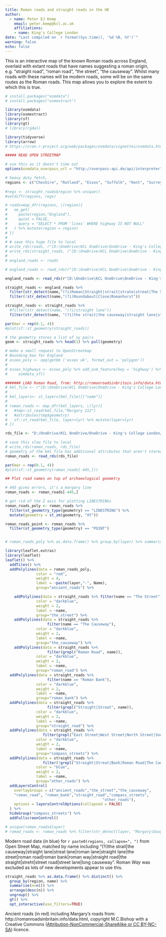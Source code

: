 ```yaml
---
title: Roman roads and straight roads in the UK
author:
  - name: Peter EJ Kemp
    email: peter.kemp@kcl.ac.uk
    affiliations:
    - name: King's College London
date: "Last compiled on `r format(Sys.time(), '%d %B, %Y')`"
warning: false
echo: false
---
```


This is an interactive map of the known Roman roads across England, overlaid with extant roads that have names suggesting a roman origin, e.g. "straight road", "roman road", "the street", "the causeway". Whilst many roads with these names will be modern roads, some will be on the same routes as the Roman roads. This map allows you to explore the extent to which this is true.

```r
# install.packages("osmdata")
# install.packages("osmextract")

library(osmdata)
library(osmextract)
library(sf)
library(gt)
# library(rgdal)

library(tidyverse)
library(arrow)
# https://cran.r-project.org/web/packages/osmdata/vignettes/osmdata.html#1_Introduction

##### READ OPEN STREETMAP

# use this as it doesn't time out
options(osmdata_overpass_url = "http://overpass-api.de/api/interpreter")

# heavy duty fetch, 
regions <- c("Cheshire", "Rutland", "Essex", "Suffolk", "Kent", "Surrey", "Hampshire", "Norfolk", "Northamptonshire", "Devon", "Cornwall", "Cambridgeshire","Leicestershire", "North Yorkshire","West Yorkshire", "County Durham", "Northumberland","South Yorkshire", "Derbyshire", "Hertfordshire", "East Sussex", "West Sussex", "Cumbria", "Durham", "Bedfordshire", "Buckinghamshire", "Oxfordshire", "Wiltshire", "Lincolnshire","Berkshire", "Dorset", "Somerset", "Devon", "Cornwall","Staffordshire","Gloucestershire","Worcestershire","Shropshire", "Somerset", "Warwickshire","Isle of Wight") %>% sort()
 
#regs <- straight_roads$region %>% unique()
#setdiff(regions, regs)

# roads=map_dfr(regions, \(region){
#   oe_get(
#     paste(region,"England"),
#     quiet = FALSE,
#     query = "SELECT * FROM 'lines' WHERE highway IS NOT NULL"
#   ) %>% mutate(region = region)
# })
# 
# # save this huge file to local
# write_rds(roads, r"[D:\OneDrive\KCL OneDrive\OneDrive - King's College London\Code\QERKCL_PISA\data\OSM\highways_england.rds]")
# write_rds(straight_roads, r"[D:\OneDrive\KCL OneDrive\OneDrive - King's College London\Code\QERKCL_PISA\data\OSM\highways_england_straight.rds]")
# 
# england_roads <- roads

# england_roads <- read_rds(r"[D:\OneDrive\KCL OneDrive\OneDrive - King's College London\Code\QERKCL_PISA\data\OSM\highways_england.rds]")

england_roads <- read_rds(r"[D:\OneDrive\KCL OneDrive\OneDrive - King's College London\Code\QERKCL_PISA\data\OSM\highways_england_straight.rds]")

straight_roads <- england_roads %>% 
  filter(str_detect(name,"(?i)Roman|Straight|strait|strate|streat|The Street|streht|causeway|west street|east street|north street|south street")) %>%
  filter(!str_detect(name,"(?i)Roundabout|Close|Romanhurst"))

straight_roads <- straight_roads %>% 
  #filter(str_detect(name, "(?i)straight lane"))
  filter(str_detect(name, "(?i)the strait|the causeway|straight lane|streat lane|roman lane|straight lane|the street|roman road|roman bank|straight road|the straight|streht|street road|street lane|long causeway|east|west|north|south"))

par(mar = rep(0.1, 4))
#plot(sf::st_geometry(straight_roads))

# the geometry stores a list of xy pairs
geom <- straight_roads %>% head(1) %>% pull(geometry)

# make a small request to OpenStreetmap
# Bounding box for England
# essex_poly <- opq(getbb ('essex uk', format_out = 'polygon'))
# 
# essex_highways <- essex_poly %>% add_osm_feature(key = 'highway') %>%
#     osmdata_sf()

####### LOAD Roman Road, from: http://romanroadsinbritain.info/data.html
# kml_file <- r"[D:\OneDrive\KCL OneDrive\OneDrive - King's College London\Code\QERKCL_PISA\data\OSM\roman.kml]"
# 
# kml_layers<- st_layers(kml_file)[["name"]]
# 
# roman_roads <- map_dfr(kml_layers, \(lyr){
#   #tmp<-st_read(kml_file,"Margary 212")
#   #attributes(tmp$geometry)
#   sf::st_read(kml_file, layer=lyr) %>% mutate(layer=lyr)
# })

rds_file <- "D:/OneDrive/KCL OneDrive/OneDrive - King's College London/Code/QERKCL_PISA/data/OSM/roman_roads.rds"

# save this slow file to local
# write_rds(roman_roads, rds_file)
# geometry of the kml file has additional attributes that aren't stored in a parquet file, so using an rds
roman_roads <- read_rds(rds_file)

par(mar = rep(0.1, 4))
#plot(sf::st_geometry(roman_roads[-445,]))

## Plot road names on top of archaeological geometry

# 445 gives errors, it's a margary line
roman_roads <- roman_roads[-445,]

# get rid of the Z axis for plotting LINESTRINGs
roman_roads_poly <- roman_roads %>% 
  filter(st_geometry_type(geometry) == "LINESTRING") %>%
  mutate(geometry = st_zm(geometry, "XY"))

roman_roads_point <- roman_roads %>% 
  filter(st_geometry_type(geometry) == "POINT")


# roman_roads_poly %>% as.data.frame() %>% group_by(layer) %>% summarise(n=n())

library(leaflet.extras)
library(leaflet)
leaflet() %>%
  addTiles() %>%
  addPolylines(data = roman_roads_poly, 
              color = "red", 
              weight = 4,
              label = ~paste(layer,"-", Name),
              group="ancient_roads") %>%

    addPolylines(data = straight_roads %>% filter(name == "The Street"), 
              color = "darkblue", 
              weight = 2,
              label = ~name,
              group="the_street") %>%
    addPolylines(data = straight_roads %>% 
                   filter(name == "The Causeway"), 
              color = "darkblue", 
              weight = 2,
              label = ~name,
              group="the_causeway") %>%
    addPolylines(data = straight_roads %>% 
                   filter(grepl("Roman Road", name)), 
              color = "darkblue", 
              weight = 2,
              label = ~name,
              group="roman_road") %>%
  addPolylines(data = straight_roads %>% 
                   filter(name == "Roman Bank"), 
              color = "darkblue", 
              weight = 2,
              label = ~name,
              group="roman_bank") %>%
  addPolylines(data = straight_roads %>% 
                   filter(grepl("Straight|Streat", name)), 
              color = "darkblue",
              weight = 2,
              label = ~name,
              group="straight_road") %>%
  addPolylines(data = straight_roads %>% 
                 filter(grepl("East Street|West Street|North Street|South Street", name)), 
              color = "darkblue", 
              weight = 2,
              label = ~name,
              group="compass_streets") %>%
  addPolylines(data = straight_roads %>% 
                 filter(!grepl("Straight|Streat|Bank|Roman Road|The Causeway|The Street|East Street|West Street|North Street|South Street",name)), 
              color = "blue", 
              weight = 2,
              label = ~name,
              group="other_roads") %>%
  addLayersControl(
    overlayGroups = c("ancient_roads","the_street","the_causeway",
    "roman_road", "roman_bank","straight_road","compass_streets",
                                            "other_roads"),
    options = layersControlOptions(collapsed = FALSE)
  ) %>%
  hideGroup("compass_streets") %>%
  addFullscreenControl()

# unique(roman_roads$layer)
# romad_roads <- roman_roads %>% filter(str_detect(layer, "Margary|Gough|Street|Early Medieval|roads"))

```

Modern road data (in blue) for `r paste0(regions, collapse=", ")` from Open Street Map, matched by name including "(?i)the strait|the causeway|straight lane|streat lane|roman lane|straight lane|the street|roman road|roman bank|roman way|straight road|the straight|streht|street road|street lane|long causeway". Roman _Way_ was excluded as lots of new developments appear to use this.

```r
straight_roads %>% as.data.frame() %>% distinct() %>%
  group_by(region, name) %>% 
  summarise(n=n()) %>% 
  arrange(desc(n)) %>% 
  ungroup() %>%
  gt() %>% 
  opt_interactive(use_filters=TRUE)

```

Ancient roads (in red) including Margary's roads from: http://romanroadsinbritain.info/data.html, copyright M.C.Bishop with a Creative Commons ([Attribution-NonCommercial-ShareAlike or CC BY-NC-SA](https://creativecommons.org/licenses/by-nc-sa/4.0/)) licence.


